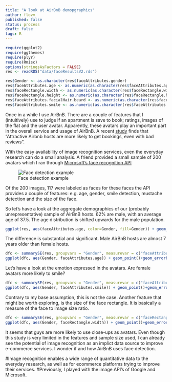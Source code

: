 ```yaml
---
title: "A look at AirBnB demopgraphics"
author: flovv
published: false
status: process
draft: false
tags: R 
---
```


```r
require(ggplot2)
require(ggthemes)
require(plyr)
require(Rmisc)
options(stringsAsFactors = FALSE)
res <- readRDS("data/faceResultsV2.rds")

res$Gender <- as.character(res$faceAttributes.gender)
res$faceAttributes.age <- as.numeric(as.character(res$faceAttributes.age))
res$faceRectangle.width <- as.numeric(as.character(res$faceRectangle.width))
res$faceRectangle.height <- as.numeric(as.character(res$faceRectangle.height))
res$faceAttributes.facialHair.beard <- as.numeric(as.character(res$faceAttributes.facialHair.beard))
res$faceAttributes.smile <- as.numeric(as.character(res$faceAttributes.smile))

```


Once in a while I use AirBnB. There are a couple of features that I (intuitively) use to judge if an apartment is save to book; ratings, images of the flat and the user avatar. Apparently, these avatars play an important part in the overall service and usage of AirBnB.
A recent [study](http://thenextweb.com/insider/2016/04/26/attractive-airbnb-hosts-are-more-likely-to-get-bookings/#gref) finds that "Attractive Airbnb hosts are more likely to get bookings, even with bad reviews".

With the easy availability of image recognition services, even the everyday research can do a small analysis.
A friend provided a small sample of 200 avatars which I ran through [Microsoft's face recognition API](http://flovv.github.io/Image-Recognition/)

![Face detection example](/figures/image_collection.png)

Of the 200 images, 117 were labeled as faces for these faces the API provides a couple of features:
e.g. age, gender, smile detection, mustache detection and the size of the face.

So let's have a look at the aggregate demographics of our (probably unrepresentative) sample of AirBnB hosts. 62% are male, with an average age of 37.5. 
The age distribution is shifted upwards for the male population.

```r
ggplot(res, aes(faceAttributes.age, color=Gender, fill=Gender)) + geom_density(alpha=0.5) + theme_economist() + xlab("Age")
```

The difference is substantial and significant. Male AirBnB hosts are almost 7 years older than female hosts.

```r
dfc <- summarySE(res, groupvars = "Gender", measurevar = c("faceAttributes.age"))
ggplot(dfc, aes(Gender, faceAttributes.age)) + geom_point()+geom_errorbar(aes(ymin=faceAttributes.age-se, ymax=faceAttributes.age+se), width=.1) +theme_economist()
```

Let's have a look at the emotion expressed in the avatars. Are female avatars more likely to smile?

```r
dfc <- summarySE(res, groupvars = "Gender", measurevar = c("faceAttributes.smile"), na.rm=T)
ggplot(dfc, aes(Gender, faceAttributes.smile)) + geom_point()+geom_errorbar(aes(ymin=faceAttributes.smile-se, ymax=faceAttributes.smile+se), width=.1) +theme_economist()

```

Contrary to my base assumption, this is not the case. 
Another feature that might be worth exploring, is the size of the face rectangle. It is basically a measure of the face to image size ratio. 

```r
dfc <- summarySE(res, groupvars = "Gender", measurevar = c("faceRectangle.width"))
ggplot(dfc, aes(Gender, faceRectangle.width)) + geom_point()+geom_errorbar(aes(ymin=faceRectangle.width-se, ymax=faceRectangle.width+se), width=.1) +theme_economist()
```

It seems that guys are more likely to use close-ups as avatars. Even though this study is very limited in the features and sample size used, I can already see the potential of image recognition as an implict data source to improve e-commerce services. 
I wonder if and how AirBnB uses face detection. 

#Image recognition enables a wide range of quantitative data to the everyday research, as well as for ecommerce platforms trying to improve their services.
#Previously, I played with the image API's of Google and Microsoft.




